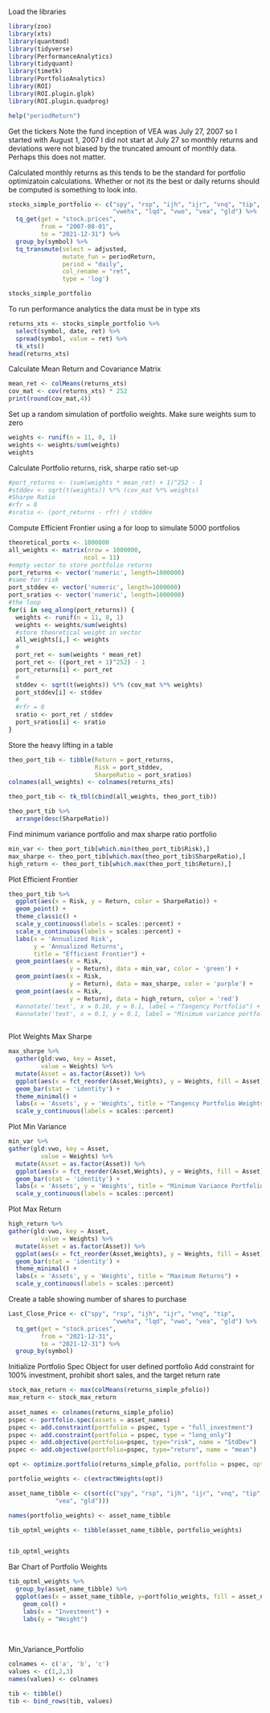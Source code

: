 Load the libraries
```r
library(zoo)
library(xts)
library(quantmod)
library(tidyverse)
library(PerformanceAnalytics)
library(tidyquant)
library(timetk)
library(PortfolioAnalytics)
library(ROI)
library(ROI.plugin.glpk)
library(ROI.plugin.quadprog)

help("periodReturn")
```
Get the tickers 
Note the fund inception of VEA was July 27, 2007 so I started with August 1, 2007
I did not start at July 27 so monthly returns and deviations were not biased 
by the truncated amount of monthly data. Perhaps this does not matter. 

Calculated monthly returns as this tends to be the standard for portfolio 
optimizatoin calculations. Whether or not its the best or daily returns should
be computed is something to look into. 
```r
stocks_simple_portfolio <- c("spy", "rsp", "ijh", "ijr", "vnq", "tip", 
                             "vwehx", "lqd", "vwo", "vea", "gld") %>% 
  tq_get(get = "stock.prices",
         from = "2007-08-01",
         to = "2021-12-31") %>% 
  group_by(symbol) %>% 
  tq_transmute(select = adjusted,
               mutate_fun = periodReturn,
               period = "daily",
               col_rename = "ret",
               type = 'log')

stocks_simple_portfolio
```
To run performance analytics the data must be in type xts
```r
returns_xts <- stocks_simple_portfolio %>% 
  select(symbol, date, ret) %>% 
  spread(symbol, value = ret) %>% 
  tk_xts()
head(returns_xts)
```
Calculate Mean Return and Covariance Matrix
```r
mean_ret <- colMeans(returns_xts)
cov_mat <- cov(returns_xts) * 252
print(round(cov_mat,4))
```
Set up a random simulation of portfolio weights.  Make sure weights sum to zero
```r
weights <- runif(n = 11, 0, 1)
weights <- weights/sum(weights)
weights

```
Calculate Portfolio returns, risk, sharpe ratio set-up 
```r
#port_returns <- (sum(weights * mean_ret) + 1)^252 - 1
#stddev <- sqrt(t(weights)) %*% (cov_mat %*% weights)
#Sharpe Ratio
#rfr = 0
#sratio <- (port_returns - rfr) / stddev
```
Compute Efficient Frontier using a for loop to simulate 5000 portfolios
```r
theoretical_ports <- 1000000
all_weights <- matrix(nrow = 1000000,
                     ncol = 11)
#empty vector to store portfolio returns
port_returns <- vector('numeric', length=1000000)
#same for risk
port_stddev <- vector('numeric', length=1000000)
port_sratios <- vector('numeric', length=1000000)
#the loop 
for(i in seq_along(port_returns)) {
  weights <- runif(n = 11, 0, 1)
  weights <- weights/sum(weights)
  #store theoretical weight in vector
  all_weights[i,] <- weights
  #
  port_ret <- sum(weights * mean_ret) 
  port_ret <- ((port_ret + 1)^252) - 1
  port_returns[i] <- port_ret
  #
  stddev <- sqrt(t(weights)) %*% (cov_mat %*% weights)
  port_stddev[i] <- stddev
  #
  #rfr = 0
  sratio <- port_ret / stddev
  port_sratios[i] <- sratio
}
```
Store the heavy lifting in a table
```r
theo_port_tib <- tibble(Return = port_returns,
                        Risk = port_stddev,
                        SharpeRatio = port_sratios)
colnames(all_weights) <- colnames(returns_xts)

theo_port_tib <- tk_tbl(cbind(all_weights, theo_port_tib))

theo_port_tib %>% 
  arrange(desc(SharpeRatio))
```
Find minimum variance portfolio and max sharpe ratio portfolio
```r
min_var <- theo_port_tib[which.min(theo_port_tib$Risk),]
max_sharpe <- theo_port_tib[which.max(theo_port_tib$SharpeRatio),]
high_return <- theo_port_tib[which.max(theo_port_tib$Return),]

```
Plot Efficient Frontier
```r
theo_port_tib %>% 
  ggplot(aes(x = Risk, y = Return, color = SharpeRatio)) +
  geom_point() +
  theme_classic() +
  scale_y_continuous(labels = scales::percent) +
  scale_x_continuous(labels = scales::percent) +
  labs(x = 'Annualized Risk',
       y = 'Annualized Returns',
       title = "Efficient Frontier") +
  geom_point(aes(x = Risk,
                 y = Return), data = min_var, color = 'green') +
  geom_point(aes(x = Risk,
                 y = Return), data = max_sharpe, color = 'purple') +
  geom_point(aes(x = Risk,
                 y = Return), data = high_return, color = 'red') 
  #annotate('text', x = 0.10, y = 0.1, label = "Tangency Portfolio") +
  #annotate('text', x = 0.1, y = 0.1, label = "Minimum variance portfolio") 
  
``` 
Plot Weights Max Sharpe
```r
max_sharpe %>% 
  gather(gld:vwo, key = Asset,
         value = Weights) %>%
  mutate(Asset = as.factor(Asset)) %>%
  ggplot(aes(x = fct_reorder(Asset,Weights), y = Weights, fill = Asset)) +
  geom_bar(stat = 'identity') +
  theme_minimal() +
  labs(x = 'Assets', y = 'Weights', title = "Tangency Portfolio Weights") +
  scale_y_continuous(labels = scales::percent)
```
Plot Min Variance
```r
min_var %>% 
gather(gld:vwo, key = Asset,
         value = Weights) %>%
  mutate(Asset = as.factor(Asset)) %>%
  ggplot(aes(x = fct_reorder(Asset,Weights), y = Weights, fill = Asset)) +
  geom_bar(stat = 'identity') +
  labs(x = 'Assets', y = 'Weights', title = "Minimum Variance Portfolio Weights") +
  scale_y_continuous(labels = scales::percent) 
```
Plot Max Return
```r
high_return %>% 
gather(gld:vwo, key = Asset,
         value = Weights) %>%
  mutate(Asset = as.factor(Asset)) %>%
  ggplot(aes(x = fct_reorder(Asset,Weights), y = Weights, fill = Asset)) +
  geom_bar(stat = 'identity') +
  theme_minimal() +
  labs(x = 'Assets', y = 'Weights', title = "Maximum Returns") +
  scale_y_continuous(labels = scales::percent) 
```
Create a table showing number of shares to purchase
```r
Last_Close_Price <- c("spy", "rsp", "ijh", "ijr", "vnq", "tip", 
                             "vwehx", "lqd", "vwo", "vea", "gld") %>% 
  tq_get(get = "stock.prices",
         from = "2021-12-31",
         to = "2021-12-31") %>% 
  group_by(symbol)
```

Initialize Portfolio Spec Object for user defined portfolio
Add constraint for 100% investment, prohibit short sales, and the 
target return rate
```r
stock_max_return <- max(colMeans(returns_simple_pfolio))
max_return <- stock_max_return 
  
asset_names <- colnames(returns_simple_pfolio)
pspec <- portfolio.spec(assets = asset_names)
pspec <- add.constraint(portfolio = pspec, type = "full_investment")
pspec <- add.constraint(portfolio = pspec, type = "long_only")
pspec <- add.objective(portfolio=pspec, type="risk", name = "StdDev")
pspec <- add.objective(portfolio=pspec, type="return", name = "mean")

opt <- optimize.portfolio(returns_simple_pfolio, portfolio = pspec, optimize_method= "ROI", Sha)

portfolio_weights <- c(extractWeights(opt))

asset_name_tibble <- c(sort(c("spy", "rsp", "ijh", "ijr", "vnq", "tip", "vwehx", "lqd", "vwo",
             "vea", "gld")))

names(portfolio_weights) <- asset_name_tibble

tib_optml_weights <- tibble(asset_name_tibble, portfolio_weights)


tib_optml_weights

```
Bar Chart of Portfolio Weights
```r
tib_optml_weights %>% 
  group_by(asset_name_tibble) %>% 
  ggplot(aes(x = asset_name_tibble, y=portfolio_weights, fill = asset_name_tibble)) +
    geom_col() +
    labs(x = "Investment") +
    labs(y = "Weight")
    
  
```



Min_Variance_Portfolio
```r
colnames <- c('a', 'b', 'c')
values <- c(1,2,3)
names(values) <- colnames

tib <- tibble()
tib <- bind_rows(tib, values)


```


